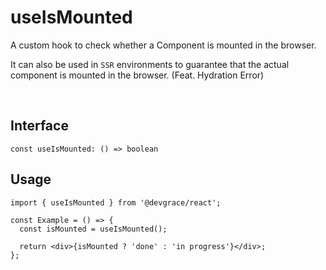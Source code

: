 # useIsMounted

A custom hook to check whether a Component is mounted in the browser. 

It can also be used in `SSR` environments to guarantee that the actual component is mounted in the browser. (Feat. Hydration Error)

<br />

## Interface
```tsx
const useIsMounted: () => boolean
```

## Usage

```tsx
import { useIsMounted } from '@devgrace/react';

const Example = () => {
  const isMounted = useIsMounted();

  return <div>{isMounted ? 'done' : 'in progress'}</div>;
};
```